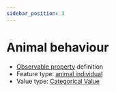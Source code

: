 ```yaml
---
sidebar_position: 3
---
```



# Animal behaviour

- [Observable property](/viewers/dawe-vocabs?uri=https://linked.data.gov.au/def/test/dawe-cv/dfaf2438-6019-4632-85d8-0efc91930768) definition
- Feature type: [animal individual](http://linked.data.gov.au/def/tern-cv/ecb855ed-50e1-4299-8491-861759ef40b7)
- Value type: [Categorical Value](https://w3id.org/tern/ontologies/tern/CategoricalValue)


<Example protocolModule="opportunistic-observations" observableProperty="https://linked.data.gov.au/def/test/dawe-cv/dfaf2438-6019-4632-85d8-0efc91930768" />

